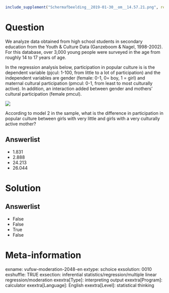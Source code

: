 ```r
include_supplement("Schermafbeelding__2019-01-30__om__14.57.21.png", recursive = TRUE)
```

Question
========
We analyze data obtained from high school students in secondary education from the Youth & Culture Data (Ganzeboom & Nagel, 1998-2002). For this database, over 3,000 young people were surveyed in the age from roughly 14 to 17 years of age.    
  
In the regression analysis below, participation in popular culture is is the dependent variable (pjcul: 1-100, from little to a lot of participation) and the independent variables are gender (female: 0-1, 0= boy, 1 = girl) and maternal cultural participation (pmcul: 0-1, from least to most culturally active). In addition, an interaction added between gender and mothers' cultural participation (female pmcul).  
  
![](Schermafbeelding__2019-01-30__om__14.57.21.png)
  
According to model 2 in the sample, what is the difference in participation in popular culture between girls with very little and girls with a very culturally active mother?

Answerlist
----------
* 1.831
* 2.888
* 24.213
* 26.044

Solution
========

Answerlist
----------
* False
* False
* True
* False

Meta-information
================
exname: vufsw-moderation-2048-en
extype: schoice
exsolution: 0010
exshuffle: TRUE
exsection: inferential statistics/regression/multiple linear regression/moderation
exextra[Type]: interpreting output
exextra[Program]: calculator
exextra[Language]: English
exextra[Level]: statistical thinking

